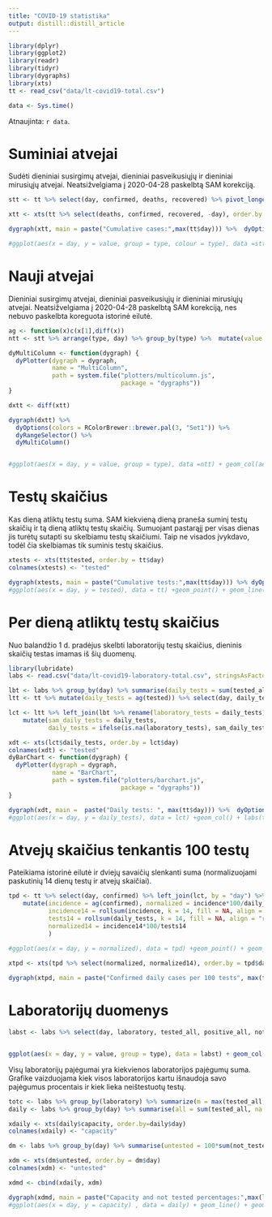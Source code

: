 ```yaml
---
title: "COVID-19 statistika"
output: distill::distill_article
---
```


```r
library(dplyr)
library(ggplot2)
library(readr)
library(tidyr)
library(dygraphs)
library(xts)
tt <- read_csv("data/lt-covid19-total.csv") 
```

```r
data <- Sys.time()
```

Atnaujinta: `r data`. 

# Suminiai atvejai

Sudėti dieniniai susirgimų atvejai, dieniniai pasveikusiųjų ir dieniniai mirusiųjų atvejai. Neatsižvelgiama į 2020-04-28 paskelbtą SAM korekciją.

```r
stt <- tt %>% select(day, confirmed, deaths, recovered) %>% pivot_longer(confirmed:recovered, "type")

xtt <- xts(tt %>% select(deaths, confirmed, recovered, -day), order.by =tt$day)

dygraph(xtt, main = paste("Cumulative cases:",max(tt$day))) %>%  dyOptions(colors = RColorBrewer::brewer.pal(3, "Set1")) %>% dyRangeSelector()

#ggplot(aes(x = day, y = value, group = type, colour = type), data =stt) + geom_point()+geom_line()+labs(title = paste("Cumulative cases:",max(tt$day))) + scale_color_manual(values = c("confirmed" = "red", "recovered" = "springgreen", deaths = "black"))
```

# Nauji atvejai

Dieniniai susirgimų atvejai, dieniniai pasveikusiųjų ir dieniniai mirusiųjų atvejai. Neatsižvelgiama į 2020-04-28 paskelbtą SAM korekciją, nes nebuvo paskelbta koreguota istorinė eilutė.

```r
ag <- function(x)c(x[1],diff(x))
ntt <- stt %>% arrange(type, day) %>% group_by(type) %>%  mutate(value = ag(value)) %>% ungroup

dyMultiColumn <- function(dygraph) {
  dyPlotter(dygraph = dygraph,
            name = "MultiColumn",
            path = system.file("plotters/multicolumn.js",
                               package = "dygraphs"))
}

dxtt <- diff(xtt)

dygraph(dxtt) %>%
  dyOptions(colors = RColorBrewer::brewer.pal(3, "Set1")) %>% 
  dyRangeSelector() %>%
  dyMultiColumn()


#ggplot(aes(x = day, y = value, group = type), data =ntt) + geom_col(aes(fill=type),position = "dodge",)+labs(title = paste("New cases:",max(tt$day))) + scale_fill_manual(values = c("confirmed" = "red", "recovered" = "springgreen", deaths = "black"))
```


# Testų skaičius

Kas dieną atliktų testų suma. SAM kiekvieną dieną praneša suminį testų skaičių ir tą dieną atliktų testų skaičių. Sumuojant pastarąjį per visas dienas jis turėtų sutapti su skelbiamu testų skaičiumi. Taip ne visados įvykdavo, todėl čia skelbiamas tik suminis testų skaičius.

```r
xtests <- xts(tt$tested, order.by = tt$day)
colnames(xtests) <- "tested"

dygraph(xtests, main = paste("Cumulative tests:",max(tt$day))) %>% dyOptions(colors = RColorBrewer::brewer.pal(3, "Set1")[2]) %>% dyRangeSelector
#ggplot(aes(x = day, y = tested), data = tt) +geom_point() + geom_line() + labs(title = paste("Cumulative tests:",max(tt$day)),  x = "tested")
```


# Per dieną atliktų testų skaičius


Nuo balandžio 1 d. pradėjus skelbti laboratorijų testų skaičius, dieninis skaičių testas imamas iš šių duomenų.

```r
library(lubridate)
labs <- read.csv("data/lt-covid19-laboratory-total.csv", stringsAsFactors = FALSE) %>% mutate(day = ymd(day))

lbt <- labs %>% group_by(day) %>% summarise(daily_tests = sum(tested_all))
ltt <- tt %>% mutate(daily_tests = ag(tested)) %>% select(day, daily_tests)

lct <- ltt %>% left_join(lbt %>% rename(laboratory_tests = daily_tests), by = "day") %>% 
    mutate(sam_daily_tests = daily_tests, 
           daily_tests = ifelse(is.na(laboratory_tests), sam_daily_tests, laboratory_tests)) 

xdt <- xts(lct$daily_tests, order.by = lct$day)
colnames(xdt) <- "tested"
dyBarChart <- function(dygraph) {
  dyPlotter(dygraph = dygraph,
            name = "BarChart",
            path = system.file("plotters/barchart.js",
                               package = "dygraphs"))
}

dygraph(xdt, main =  paste("Daily tests: ", max(tt$day))) %>%  dyOptions(colors = RColorBrewer::brewer.pal(3, "Set1")[2]) %>% dyRangeSelector %>% dyBarChart
#ggplot(aes(x = day, y = daily_tests), data = lct) +geom_col() + labs(title = paste("Daily tests: ", max(tt$day)), y="tested")
```

# Atvejų skaičius tenkantis 100 testų

Pateikiama istorinė eilutė ir dviejų savaičių slenkanti suma (normalizuojami paskutinių 14 dienų testų ir atvejų skaičiai).

```r
tpd <- tt %>% select(day, confirmed) %>% left_join(lct, by = "day") %>% 
    mutate(incidence = ag(confirmed), normalized = incidence*100/daily_tests, 
           incidence14 = rollsum(incidence, k = 14, fill = NA, align = "right"),
           tests14 = rollsum(daily_tests, k = 14, fill = NA, align = "right"),
           normalized14 = incidence14*100/tests14
           )  
    
#ggplot(aes(x = day, y = normalized), data = tpd) +geom_point() + geom_line() + labs(title = paste("Confirmed daily cases per 100 tests", max(tt$day)),  y = "")

xtpd <- xts(tpd %>% select(normalized, normalized14), order.by = tpd$day)

dygraph(xtpd, main = paste("Confirmed daily cases per 100 tests", max(tt$day))) %>% dyOptions(colors = RColorBrewer::brewer.pal(3, "Set1")[2:3]) %>% dyRangeSelector 
```



# Laboratorijų duomenys

```r


labst <- labs %>% select(day, laboratory, tested_all, positive_all, not_tested) %>% pivot_longer(tested_all:not_tested, "type")


ggplot(aes(x = day, y = value, group = type), data = labst) + geom_col(aes(fill=type),position = "dodge")+ facet_wrap(~laboratory, scales = "free_y")+labs(title = paste("Laboratory tests:",max(labs$day)))
```




Visų laboratorijų pajėgumai yra kiekvienos laboratorijos pajėgumų suma. Grafike vaizduojama kiek visos laboratorijos kartu išnaudoja savo pajėgumus procentais ir kiek lieka neištestuotų testų.


```r

totc <- labs %>% group_by(laboratory) %>% summarize(m = max(tested_all, na.rm = TRUE)) %>% .$m %>% sum(na.rm = TRUE)
daily <- labs %>% group_by(day) %>% summarise(all = sum(tested_all, na.rm = TRUE)) %>% ungroup %>% mutate(capacity = 100*all/totc)

xdaily <- xts(daily$capacity, order.by=daily$day)
colnames(xdaily) <- "capacity"

dm <- labs %>% group_by(day) %>% summarise(untested = 100*sum(not_tested, na.rm = TRUE)/sum(tested_all, na.rm = TRUE))

xdm <- xts(dm$untested, order.by = dm$day)
colnames(xdm) <- "untested"

xdmd <- cbind(xdaily, xdm)

dygraph(xdmd, main = paste("Capacity and not tested percentages:",max(labs$day)) ) %>% dyOptions(colors = RColorBrewer::brewer.pal(3, "Set1")[2:1]) %>% dyRangeSelector
#ggplot(aes(x = day, y = capacity) , data = daily) + geom_line() + geom_point()+labs(title = paste("Total capacity percentage:",max(labs$day)))
```
